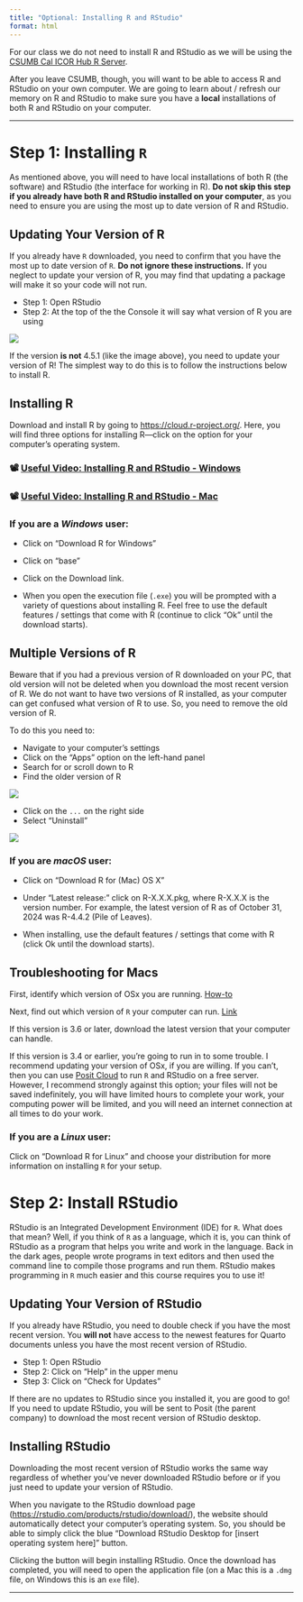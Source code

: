 ```yaml
---
title: "Optional: Installing R and RStudio"
format: html
---
```


For our class we do not need to install R and RStudio as we will be using the [CSUMB Cal ICOR Hub R Server](https://csumb.jupyter.cal-icor.org/).

After you leave CSUMB, though, you will want to be able to access R and RStudio on your own computer. We are going to learn about / refresh our memory on R and RStudio to make sure you have a **local** installations of both R and RStudio on your computer.


------------------------------------------------------------------------

# Step 1: Installing `R`

As mentioned above, you will need to have local installations of both R (the software) and RStudio (the interface for working in R). **Do not skip this step if you already have both R and RStudio installed on your computer**, as you need to ensure you are using the most up to date version of R and RStudio.

## Updating Your Version of R

If you already have `R` downloaded, you need to confirm that you have the most up to date version of `R`. **Do not ignore these instructions.** If you neglect to update your version of R, you may find that updating a package will make it so your code will not run.

-   Step 1: Open RStudio
-   Step 2: At the top of the the Console it will say what version of R you are using

![](images/week-1/r-version.png){fig-alt="A screenshot of what version of R should appear when you open RStudio. The version reads 'R version 4.5.1 (2025-06-13) -- 'Great Square Root''."}

If the version **is not** 4.5.1 (like the image above), you need to update your version of R! The simplest way to do this is to follow the instructions below to install R.

## Installing R

Download and install R by going to <https://cloud.r-project.org/>. Here, you will find three options for installing R---click on the option for your computer's operating system.

### 📽️ [Useful Video: Installing R and RStudio - Windows](https://youtu.be/n8kP7c_QbLA?si=gUyTqtQDO4v6VlZE)

### 📽️ [Useful Video: Installing R and RStudio - Mac](http://youtu.be/tXZDoMlXfTE?hd=1)

### If you are a *Windows* user:

-   Click on “Download R for Windows”

-   Click on “base”

-   Click on the Download link.

-   When you open the execution file (`.exe`) you will be prompted with a variety of questions about installing R. Feel free to use the default features / settings that come with R (continue to click "Ok" until the download starts).

::: callout-warning
# Multiple Versions of R

Beware that if you had a previous version of R downloaded on your PC, that old version will not be deleted when you download the most recent version of R. We do not want to have two versions of R installed, as your computer can get confused what version of R to use. So, you need to remove the old version of R.

To do this you need to:

-   Navigate to your computer's settings
-   Click on the "Apps" option on the left-hand panel
-   Search for or scroll down to R
-   Find the older version of R

![](images/week-1/multiple-versions-of-r.png){fig-alt="A screenshot of a PC with two different versions of R installed---version 4.3.1 and version 4.4.1."}

-   Click on the `...` on the right side
-   Select "Uninstall"

![](images/week-1/uninstall-old-r-version.png){fig-alt="A screenshot of selecting the (...) option to uninstall the older version of R."}
:::

### If you are *macOS* user:

-   Click on “Download R for (Mac) OS X”

-   Under “Latest release:” click on R-X.X.X.pkg, where R-X.X.X is the version number. For example, the latest version of R as of October 31, 2024 was R-4.4.2 (Pile of Leaves).

-   When installing, use the default features / settings that come with R (click Ok until the download starts).

::: callout-tip
# Troubleshooting for Macs

First, identify which version of OSx you are running. [How-to](https://support.apple.com/en-us/HT201260)

Next, find out which version of `R` your computer can run. [Link](https://cran.r-project.org/bin/macosx/)

If this version is 3.6 or later, download the latest version that your computer can handle.

If this version is 3.4 or earlier, you're going to run in to some trouble. I recommend updating your version of OSx, if you are willing. If you can't, then you can use [Posit Cloud](https://posit.cloud/) to run `R` and RStudio on a free server. However, I recommend strongly against this option; your files will not be saved indefinitely, you will have limited hours to complete your work, your computing power will be limited, and you will need an internet connection at all times to do your work.
:::

### If you are a *Linux* user:

Click on “Download R for Linux” and choose your distribution for more information on installing `R` for your setup.

# Step 2: Install RStudio

RStudio is an Integrated Development Environment (IDE) for `R`. What does that mean? Well, if you think of `R` as a language, which it is, you can think of RStudio as a program that helps you write and work in the language. Back in the dark ages, people wrote programs in text editors and then used the command line to compile those programs and run them. RStudio makes programming in `R` much easier and this course requires you to use it!

## Updating Your Version of RStudio

If you already have RStudio, you need to double check if you have the most recent version. You **will not** have access to the newest features for Quarto documents unless you have the most recent version of RStudio.

-   Step 1: Open RStudio
-   Step 2: Click on "Help" in the upper menu
-   Step 3: Click on "Check for Updates"

If there are no updates to RStudio since you installed it, you are good to go! If you need to update RStudio, you will be sent to Posit (the parent company) to download the most recent version of RStudio desktop.

## Installing RStudio

Downloading the most recent version of RStudio works the same way regardless of whether you've never downloaded RStudio before or if you just need to update your version of RStudio.

When you navigate to the RStudio download page (<https://rstudio.com/products/rstudio/download/>), the website should automatically detect your computer's operating system. So, you should be able to simply click the blue "Download RStudio Desktop for \[insert operating system here\]" button.

Clicking the button will begin installing RStudio. Once the download has completed, you will need to open the application file (on a Mac this is a `.dmg` file, on Windows this is an `exe` file).

------------------------------------------------------------------------

